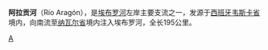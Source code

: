 {{Coord|42.4202455|-1.4884556|type:river_region:ES_source:GoogleMaps|display=title}}
{{Infobox River 
| river_name = 阿拉贡河
| image_name = Watershed of the Aragon-fr.png
| image_size= 300px
| caption = 阿拉贡河流域（绿色部分）
| origin = 
| mouth = 埃布罗河
| basin_countries = {{flag|Spain}}
| length = 195公里
| elevation = 2050米
| discharge = 41立方米/秒
| watershed = 8524平方公里
}}

'''阿拉贡河'''（Río Aragón），是[[埃布罗河|埃布罗河]]左岸主要支流之一，发源于[[西班牙|西班牙]][[韦斯卡省|韦斯卡省]]境内，向南流至[[纳瓦尔省|纳瓦尔省]]境内注入埃布罗河，全长195公里。

{{Spain-geo-stub}}

[[Category:西班牙河流|A]]